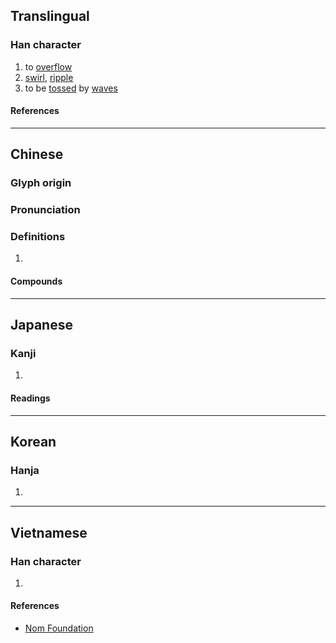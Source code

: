 {{also|瀁}}
{{character info/new}}
==Translingual==

===Han character===
{{Han char|rn=85|rad=水|as=11|sn=14|four=38132|canj=ETGE|ids=⿰氵羕}}

# to [[overflow]]
# [[swirl]], [[ripple]]
# to be [[tossed]] by [[wave]]s

====References====
{{Han ref|kx=0648.050|dkj=18184|dj=1058.020|hdz=31729.110|uh=6F3E}}

----

==Chinese==
{{zh-forms}}

===Glyph origin===
{{Han etym}}
{{Han compound|水|羕|c1=s|c2=p|t1=water|ls=psc}}

===Pronunciation===
{{zh-pron
|m=yàng
|c=joeng6
|mn=qz,xm:iōng/zz:iāng
|mn-t=iang6/ion6/iên6
|mn-t_note=iang6 - literary; ion6/iên6 - vernacular (iên6 - Chaozhou)
|mc=y
|oc=y
|cat=v
}}

===Definitions===
{{zh-hanzi}}

# {{rfdef|zh}}

====Compounds====
{{zh-der|屈漾|滉漾|漾漾|神魂蕩漾|春心蕩漾|漾奶|潢漾|波漾|盪漾|波光蕩漾|漾舟|死模活漾|撇漾|蕩漾|飛漾|餘波盪漾}}

----

==Japanese==

===Kanji===
{{ja-kanji|grade=|rs=水11}}

# {{rfdef|ja|sort=水11}}

====Readings====
{{ja-readings
|on=よう
|kun=ただよう
}}

----

==Korean==

===Hanja===
{{ko-hanja|양}}

# {{rfdef|ko|sort=水11}}

----

==Vietnamese==

===Han character===
{{vi-readings|rs=水11|reading=dạng}}

# {{rfdef|vi|sort=水11}}

====References====
*[http://nomfoundation.org/common/nom_details.php?codepoint=6f3e Nom Foundation]